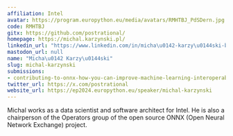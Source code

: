 ```yaml
---
affiliation: Intel
avatar: https://program.europython.eu/media/avatars/RMHTBJ_PdSDern.jpg
code: RMHTBJ
gitx: https://github.com/postrational/
homepage: https://michal.karzynski.pl/
linkedin_url: "https://www.linkedin.com/in/micha\u0142-karzy\u0144ski-ba37a79"
mastodon_url: null
name: "Micha\u0142 Karzy\u0144ski"
slug: michal-karzynski
submissions:
- contributing-to-onnx-how-you-can-improve-machine-learning-interoperability
twitter_url: https://x.com/postrational
website_url: https://ep2024.europython.eu/speaker/michal-karzynski
---
```


Michal works as a data scientist and software architect for Intel. He is also a chairperson of the Operators group of the open source ONNX (Open Neural Network Exchange) project.
